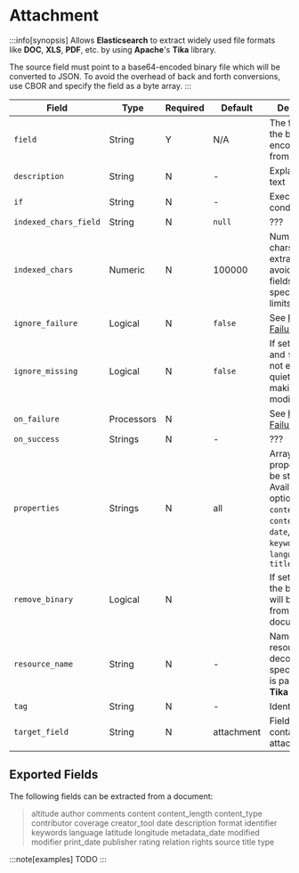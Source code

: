 # Attachment

:::info[synopsis]
Allows **Elasticsearch** to extract widely used file formats like **DOC**, **XLS**, **PDF**, etc. by using **Apache**'s **Tika** library.

The source field must point to a base64-encoded binary file which will be converted to JSON. To avoid the overhead of back and forth conversions, use CBOR and specify the field as a byte array.
:::

|Field|Type|Required|Default|Description|
|---|---|---|---|---|
|`field`|String|Y|N/A|The field to get the base64-encoded data from|
|`description`|String|N|-|Explanatory text|
|`if`|String|N|-|Execute on this condition|
|`indexed_chars_field`|String|N|`null`|???|
|`indexed_chars`|Numeric|N|100000|Number of chars used for extraction to avoid oversized fields. To specify no limits, use `-1`|
|`ignore_failure`|Logical|N|`false`|See [Handling Failures](../handling-failures.mdx)|
|`ignore_missing`|Logical|N|`false`|If set to `true` and `field` does not exist, exit quietly without making any modifications|
|`on_failure`|Processors|N||See [Handling Failures](../handling-failures.mdx)|
|`on_success`|Strings|N|-|???|
|`properties`|Strings|N|all|Array of properties to be stored. Available options: `author`, `content_type`, `content_length`, `date`, `name`, `keywords`, `language`, and `title`|
|`remove_binary`|Logical|N||If set to `true`, the binary field will be removed from the document|
|`resource_name`|String|N|-|Name of the resource to decode. When specified, this is passed to the **Tika** library|
|`tag`|String|N|-|Identifier|
|`target_field`|String|N|attachment|Field containing the attachment|

## Exported Fields

The following fields can be extracted from a document:

> altitude author comments content content_length content_type contributor coverage creator_tool date description format identifier keywords language latitude longitude metadata_date modified modifier print_date publisher rating relation rights source title type

:::note[examples]
TODO
:::
